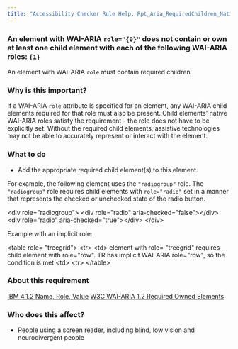 ```yaml
---
title: "Accessibility Checker Rule Help: Rpt_Aria_RequiredChildren_Native_Host_Sematics"
---
```


<div className="toolHelp">
<Row>
<Column colLg={16} colMd={8} colSm={4} className="toolHead">

### An element with WAI-ARIA `role="{0}"` does not contain or own at least one child element with each of the following WAI-ARIA roles: `{1}`

<div id="locLevel"></div>

An element with WAI-ARIA `role` must contain required children

</Column>
</Row>
<Row>
<Column colLg={11} colMd={5} colSm={4} className="toolMain">

### Why is this important?

If a WAI-ARIA `role` attribute is specified for an element, any WAI-ARIA child elements required for that role must also be present. Child elements' native WAI-ARIA roles satisfy the requirement - the role does not have to be explicitly set. Without the required child elements, assistive technologies may not be able to accurately represent or interact with the element.

<div id="locSnippet"></div>

### What to do

 * Add the appropriate required child element(s) to this element.

For example, the following element uses the `"radiogroup"` role. The `"radiogroup"` role requires child elements with `role="radio"` set in a manner that represents the checked or unchecked state of the radio button.

<CodeSnippet type="multi" light={true}>&lt;div role="radiogroup"&gt;
    &lt;div role="radio" aria-checked="false"&gt;&lt;/div&gt;
    &lt;div role="radio" aria-checked="true"&gt;&lt;/div&gt;
&lt;/div&gt;</CodeSnippet>

Example with an implicit role:

<CodeSnippet type="multi" light={true}>&lt;table role= "treegrid"&gt;
     &lt;tr&gt;
         &lt;td&gt;
            element with role= "treegrid" requires child element with role="row".
            TR has implicit WAI-ARIA role="row", so the condition is met
         &lt;td&gt;
     &lt;tr&gt;
&lt;/table&gt;</CodeSnippet>

</Column>
<Column colLg={5} colMd={3} colSm={4} className="toolLeft">

### About this requirement

[IBM 4.1.2 Name, Role, Value](https://www.ibm.com/able/requirements/requirements/#4_1_2)
[W3C WAI-ARIA 1.2 Required Owned Elements](https://www.w3.org/TR/wai-aria-1.2/#mustContain)

### Who does this affect?

* People using a screen reader, including blind, low vision and neurodivergent people

</Column>
</Row>
</div>

